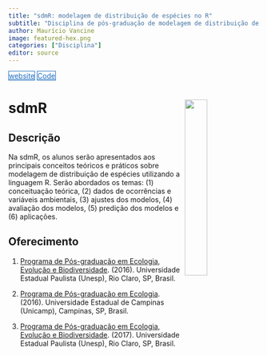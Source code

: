 ```yaml
---
title: "sdmR: modelagem de distribuição de espécies no R"
subtitle: "Disciplina de pós-graduação de modelagem de distribuição de espécies através da linaguagem R."
author: Maurício Vancine
image: featured-hex.png
categories: ["Disciplina"]
editor: source
---
```


<div class="mt-4 d-flex flex-row flex-wrap gap-1 justify-content-left justify-content-sm-start" role="group" aria-label="Links">
  <a href="https://geor-course.netlify.app" class="btn btn-custom text-capitalize" target="_blank"><i class="fas fa-link me-1"></i>website</a>
  <a href="https://github.com/geor-course" class="btn btn-custom text-capitalize" target="_blank"><i class="fab fa-github me-1"></i>Code</a>
</div>

<style>
  .btn-custom {
    background-color: white;
    border: 1px solid #1c6cbe; /* Borda azul */
    color: #1c6cbe; /* Texto azul */
    transition: background-color 0.3s, color 0.3s;
  }
  .btn-custom:hover {
    background-color: #1c6cbe; /* Cor de fundo azul ao passar o mouse */
    color: white; /* Texto branco */
  }
</style>

# **sdmR** <img src="featured-hex.png" align="right" width="30%" min-width="120px"/>

## Descrição

Na sdmR, os alunos serão apresentados aos principais conceitos teóricos e práticos sobre modelagem de distribuição de espécies utilizando a linguagem R. Serão abordados os temas: (1) conceituação teórica, (2) dados de ocorrências e variáveis ambientais, (3) ajustes dos modelos, (4) avaliação dos modelos, (5) predição dos modelos e (6) aplicações.

## Oferecimento

1.  [Programa de Pós-graduação em Ecologia, Evolução e Biodiversidade](https://ib.rc.unesp.br/#!/pos-graduacao/secao-tecnica-de-pos/programas/ecologia-e-biodiversidade/apresentacao-novo/). (2016). Universidade Estadual Paulista (Unesp), Rio Claro, SP, Brasil.

1.  [Programa de Pós-graduação em Ecologia](https://www.ib.unicamp.br/pos_ecologia/). (2016). Universidade Estadual de Campinas (Unicamp), Campinas, SP, Brasil.

1.  [Programa de Pós-graduação em Ecologia, Evolução e Biodiversidade](https://ib.rc.unesp.br/#!/pos-graduacao/secao-tecnica-de-pos/programas/ecologia-e-biodiversidade/apresentacao-novo/). (2017). Universidade Estadual Paulista (Unesp), Rio Claro, SP, Brasil.
